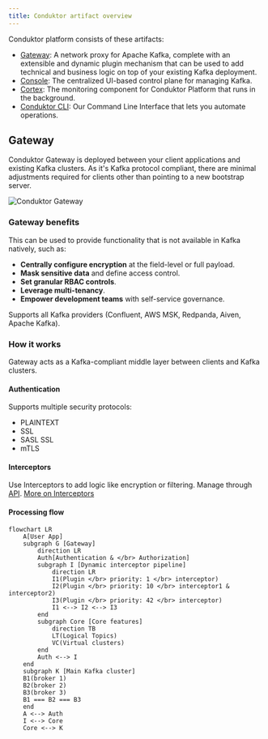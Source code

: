 ```yaml
---
title: Conduktor artifact overview
---
```


Conduktor platform consists of these artifacts:

- [Gateway](#gateway): A network proxy for Apache Kafka, complete with an extensible and dynamic plugin mechanism that can be used to add technical and business logic on top of your existing Kafka deployment.
- [Console](#console): The centralized UI-based control plane for managing Kafka.
- [Cortex](#cortex): The monitoring component for Conduktor Platform that runs in the background.
- [Conduktor CLI](#conduktor-cli): Our Command Line Interface that lets you automate operations.

## Gateway

Conduktor Gateway is deployed between your client applications and existing Kafka clusters. As it's Kafka protocol compliant, there are minimal adjustments required for clients other than pointing to a new bootstrap server.

![Conduktor Gateway](/images/gateway-integration.png)

### Gateway benefits

This can be used to provide functionality that is not available in Kafka natively, such as:

- **Centrally configure encryption** at the field-level or full payload.
- **Mask sensitive data** and define access control.
- **Set granular RBAC controls**.
- **Leverage multi-tenancy**.
- **Empower development teams** with self-service governance.

Supports all Kafka providers (Confluent, AWS MSK, Redpanda, Aiven, Apache Kafka).

### How it works

Gateway acts as a Kafka-compliant middle layer between clients and Kafka clusters.

#### Authentication

Supports multiple security protocols:
- PLAINTEXT
- SSL
- SASL SSL
- mTLS

#### Interceptors

Use <Tooltip tip="Super test">Interceptors</Tooltip> to add logic like encryption or filtering. Manage through [API](https://developers.conduktor.io/?product=gateway). [More on Interceptors](/guide/conduktor-concepts/interceptors)

#### Processing flow

```mermaid
flowchart LR
    A[User App]
    subgraph G [Gateway]
        direction LR
        Auth[Authentication & </br> Authorization]
        subgraph I [Dynamic interceptor pipeline]
            direction LR
            I1(Plugin </br> priority: 1 </br> interceptor)
            I2(Plugin </br> priority: 10 </br> interceptor1 & interceptor2)
            I3(Plugin </br> priority: 42 </br> interceptor)
            I1 <--> I2 <--> I3
        end
        subgraph Core [Core features]
            direction TB
            LT(Logical Topics)
            VC(Virtual clusters)
        end
        Auth <--> I
    end
    subgraph K [Main Kafka cluster]
    B1(broker 1)
    B2(broker 2)
    B3(broker 3)
    B1 === B2 === B3
    end
    A <--> Auth
    I <--> Core
    Core <--> K
